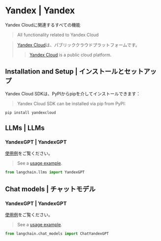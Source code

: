 # Yandex | Yandex

Yandex Cloudに関連するすべての機能

> All functionality related to Yandex Cloud

> [Yandex Cloud](https://cloud.yandex.com/en/)は、パブリッククラウドプラットフォームです。
>
> > [Yandex Cloud](https://cloud.yandex.com/en/) is a public cloud platform.

## Installation and Setup | インストールとセットアップ

Yandex Cloud SDKは、PyPIからpipを介してインストールできます：

> Yandex Cloud SDK can be installed via pip from PyPI:

```bash
pip install yandexcloud
```

## LLMs | LLMs

### YandexGPT | YandexGPT

[使用例](/docs/integrations/llms/yandex)をご覧ください。

> See a [usage example](/docs/integrations/llms/yandex).

```python
from langchain.llms import YandexGPT
```

## Chat models | チャットモデル

### YandexGPT | YandexGPT

[使用例](/docs/integrations/chat/yandex)をご覧ください。

> See a [usage example](/docs/integrations/chat/yandex).

```python
from langchain.chat_models import ChatYandexGPT
```
